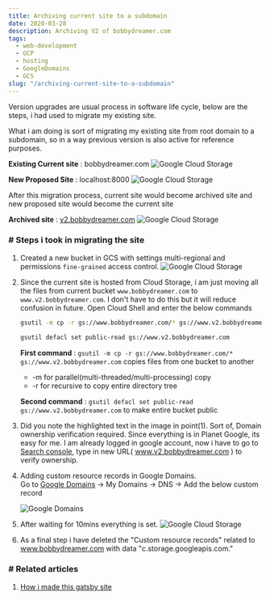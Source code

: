 ```yaml
---
title: Archiving current site to a subdomain
date: 2020-03-28
description: Archiving V2 of bobbydreamer.com
tags: 
  - web-development 
  - GCP 
  - hosting 
  - GoogleDomains
  - GCS 
slug: "/archiving-current-site-to-a-subdomain"
---
```


Version upgrades are usual process in software life cycle, below are the steps, i had used to migrate my existing site. 

What i am doing is sort of migrating my existing site from root domain to a subdomain, so in a way previous version is also active for reference purposes. 

**Existing Current site** : bobbydreamer.com 
	![Google Cloud Storage](./v2sd0.png)

**New Proposed Site** : localhost:8000
	![Google Cloud Storage](./v2sd4.png)

After this migration process, current site would become archived site and new proposed site would become the current site

**Archived site** : [v2.bobbydreamer.com](http://www.v2.bobbydreamer.com/)
	![Google Cloud Storage](./v2sd3.png)

### # Steps i took in migrating the site

1. Created a new bucket in GCS with settings multi-regional and permissions `fine-grained` access control.
	![Google Cloud Storage](./v2sd1.png)

1. Since the current site is hosted from Cloud Storage, i am just moving all the files from current bucket `www.bobbydreamer.com` to `www.v2.bobbydreamer.com`. I don't have to do this but it will reduce confusion in future. Open Cloud Shell and enter the below commands
    ```sh
    gsutil -m cp -r gs://www.bobbydreamer.com/* gs://www.v2.bobbydreamer.com

    gsutil defacl set public-read gs://www.v2.bobbydreamer.com
    ```
    **First command** : `gsutil -m cp -r gs://www.bobbydreamer.com/* gs://www.v2.bobbydreamer.com` copies files from one bucket to another 
    * -m for parallel(multi-threaded/multi-processing) copy
    * -r for recursive to copy entire directory tree 

    **Second command** : `gsutil defacl set public-read gs://www.v2.bobbydreamer.com` to make entire bucket public

1. Did you note the highlighted text in the image in point(1). Sort of, Domain ownership verification required. Since everything is in Planet Google, its easy for me. I am already logged in google account, now i have to go to [Search console](https://search.google.com/search-console), type in new URL( www.v2.bobbydreamer.com ) to verify ownership. 

1. Adding custom resource records in Google Domains.   
    Go to [Google Domains](https://domains.google/intl/en_in/) -> My Domains -> DNS -> Add the below custom record 

	![Google Domains](./v2sd2.png)

1. After waiting for 10mins everything is set. 
	![Google Cloud Storage](./v2sd3.png)

1. As a final step i have deleted the "Custom resource records" related to www.bobbydreamer.com with data "c.storage.googleapis.com."


### # Related articles
1. [How i made this gatsby site](../how-i-made-this-site)
